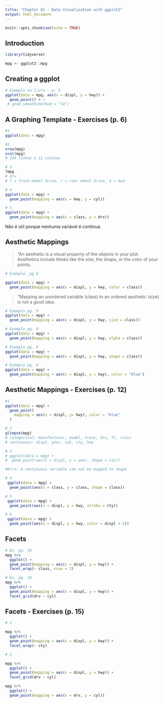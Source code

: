 ```yaml
---
title: "Chapter 01 - Data Visualization with ggplot2"
output: html_document
---
```


```r
knitr::opts_chunk$set(echo = TRUE)
```

## Introduction
```r
library(tidyverse)
```

```r
mpg <- ggplot2::mpg
```

## Creating a ggplot
```r
# Exemplo no livro - p. 5
ggplot(data = mpg, aes(x = displ, y = hwy)) +
  geom_point() # +
 # geom_smooth(method = "lm")
```

## A Graphing Template - Exercises (p. 6)

```r
#1
ggplot(data = mpg)
```

```r
#2 
nrow(mpg)
ncol(mpg)
# 234 linhas e 11 colunas
```

```r
# 3 
?mpg
# drv
# f = front-wheel drive, r = rear wheel drive, 4 = 4wd
```

```r
# 4
ggplot(data = mpg) +
  geom_point(mapping = aes(x = hwy, y = cyl))
```

```r
# 5
ggplot(data = mpg) +
  geom_point(mapping = aes(x = class, y = drv))
```

Não é util porque nenhuma variável é contínua.

## Aesthetic Mappings

>"An aesthetic is a visual property of the objects in your plot. Aesthetics include thinks like the size, the shape, or the color of your points.


```r
# Exemplo. pg 8

ggplot(data = mpg) +
  geom_point(mapping = aes(x = displ, y = hwy, color = class))
```

> "Mapping an unordered variable (class) to an ordered aesthetic (size) is not a good idea.

```r
# Exemplo pg. 9
ggplot(data = mpg) +
  geom_point(mapping = aes(x = displ, y = hwy, size = class))
```


```r
# Exemplo pg. 9
ggplot(data = mpg) +
  geom_point(mapping = aes(x = displ, y = hwy, alpha = class))
```


```r
# Exemplo pg. 9
ggplot(data = mpg) +
  geom_point(mapping = aes(x = displ, y = hwy, shape = class))
```



```r
# Exemplo pg. 9
ggplot(data = mpg) +
  geom_point(mapping = aes(x = displ, y = hwy), color = "blue")
```


## Aesthetic Mappings - Exercises (p. 12)

```r
#1
ggplot(data = mpg) + 
  geom_point(
    mapping = aes(x = displ, y= hwy), color = "blue"
  )
```

```r
# 2
glimpse(mpg)
# categorical: manufacturer, model, trans, drv, fl, class
# continuous: displ, year, cyk, cty, hwy
```


```r
# 3
# ggplot(data = mpg) +
#  geom_point(aes(x = displ, y = year, shape = cty))

#Erro: A continuous variable can not be mapped to shape
```

```r
# 4
 ggplot(data = mpg) +
  geom_point(aes(x = class, y = class, shape = class))

```

```r
# 5
 ggplot(data = mpg) +
  geom_point(aes(x = displ, y = hwy, stroke = cty))

```



```r
# 6
 ggplot(data = mpg) +
  geom_point(aes(x = displ, y = hwy, color = displ < 5))

```

## Facets

```r
# Ex. pg. 14
mpg %>% 
  ggplot() +
  geom_point(mapping = aes(x = displ, y = hwy)) +
  facet_wrap(~ class, nrow = 2)
```

```r
# Ex. pg. 14
mpg %>% 
  ggplot() +
  geom_point(mapping = aes(x = displ, y = hwy)) +
  facet_grid(drv ~ cyl)
```


## Facets - Exercises (p. 15)
```r
# 1

mpg %>% 
  ggplot() +
  geom_point(mapping = aes(x = displ, y = hwy)) +
  facet_wrap(~ cty)
```

```r
# 2

mpg %>% 
  ggplot() +
  geom_point(mapping = aes(x = displ, y = hwy)) +
  facet_grid(drv ~ cyl)

mpg %>% 
  ggplot() +
  geom_point(mapping = aes(x = drv, y = cyl)) 
```
